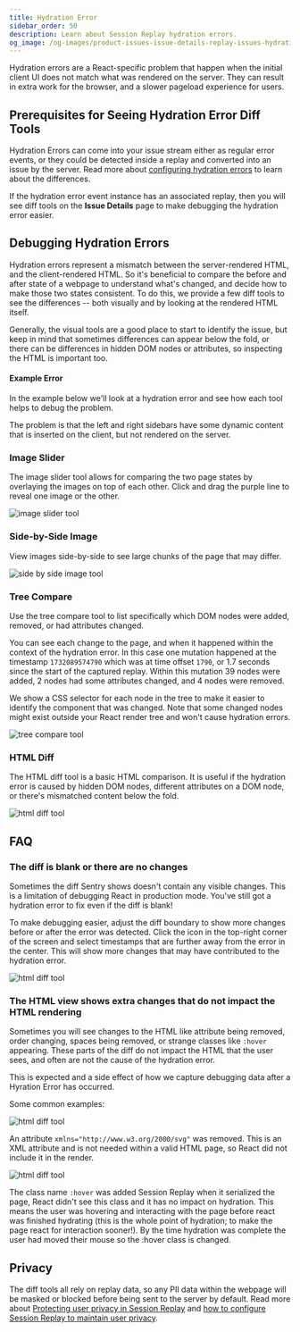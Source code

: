 ```yaml
---
title: Hydration Error
sidebar_order: 50
description: Learn about Session Replay hydration errors.
og_image: /og-images/product-issues-issue-details-replay-issues-hydration-error.gif
---
```


Hydration errors are a React-specific problem that happen when the initial client UI does not match what was rendered on the server. They can result in extra work for the browser, and a slower pageload experience for users.

## Prerequisites for Seeing Hydration Error Diff Tools

Hydration Errors can come into your issue stream either as regular error events, or they could be detected inside a replay and converted into an issue by the server. Read more about
[configuring hydration errors](/platforms/javascript/session-replay/issue-types/) to learn about the differences.

If the hydration error event instance has an associated replay, then you will see diff tools on the **Issue Details** page to make debugging the hydration error easier.

## Debugging Hydration Errors

Hydration errors represent a mismatch between the server-rendered HTML, and the client-rendered HTML. So it's beneficial to compare the before and after state of a webpage to understand what's changed, and decide how to make those two states consistent. To do this, we provide a few diff tools to see the differences -- both visually and by looking at the rendered HTML itself.

Generally, the visual tools are a good place to start to identify the issue, but keep in mind that sometimes differences can appear below the fold, or there can be differences in hidden DOM nodes or attributes, so inspecting the HTML is important too.

#### Example Error

In the example below we'll look at a hydration error and see how each tool helps to debug the problem.

The problem is that the left and right sidebars have some dynamic content that is inserted on the client, but not rendered on the server.

### Image Slider

The image slider tool allows for comparing the two page states by overlaying the images on top of each other. Click and drag the purple line to reveal one image or the other.

![image slider tool](./img/hydration-error-image-slider-tool.gif)

### Side-by-Side Image

View images side-by-side to see large chunks of the page that may differ.

![side by side image tool](./img/hydration-error-side-by-side-image-tool.png)

### Tree Compare

Use the tree compare tool to list specifically which DOM nodes were added, removed, or had attributes changed.

You can see each change to the page, and when it happened within the context of the hydration error. In this case one mutation happened at the timestamp `1732089574790` which was at time offset `1790`, or 1.7 seconds since the start of the captured replay. Within this mutation 39 nodes were added, 2 nodes had some attributes changed, and 4 nodes were removed.

We show a CSS selector for each node in the tree to make it easier to identify the component that was changed. Note that some changed nodes might exist outside your React render tree and won't cause hydration errors.

![tree compare tool](./img/hydration-error-tree-compare-tool.png)

### HTML Diff

The HTML diff tool is a basic HTML comparison. It is useful if the hydration error is caused by hidden DOM nodes, different attributes on a DOM node, or there's mismatched content below the fold.

![html diff tool](./img/hydration-error-html-diff-tool.png)

## FAQ

### The diff is blank or there are no changes

Sometimes the diff Sentry shows doesn't contain any visible changes. This is a limitation of debugging React in production mode. You've still got a hydration error to fix even if the diff is blank!

To make debugging easier, adjust the diff boundary to show more changes before or after the error was detected. Click the icon in the top-right corner of the screen and select timestamps that are further away from the error in the center. This will show more changes that may have contributed to the hydration error.

![html diff tool](./img/hydration-error-adjust-bounds.png)

### The HTML view shows extra changes that do not impact the HTML rendering

Sometimes you will see changes to the HTML like attribute being removed, order changing, spaces being removed, or strange classes like `:hover` appearing. These parts of the diff do not impact the HTML that the user sees, and often are not the cause of the hydration error.

This is expected and a side effect of how we capture debugging data after a Hyration Error has occurred.

Some common examples:

![html diff tool](./img/hydration-diff-hover.png)

An attribute `xmlns="http://www.w3.org/2000/svg"` was removed. This is an XML attribute and is not needed within a valid HTML page, so React did not include it in the render.

![html diff tool](./img/hydration-diff-xmlns.png)

The class name `:hover` was added Session Replay when it serialized the page, React didn't see this class and it has no impact on hydration. This means the user was hovering and interacting with the page before react was finished hydrating (this is the whole point of hydration; to make the page react for interaction sooner!). By the time hydration was complete the user had moved their mouse so the :hover class is changed.

## Privacy

The diff tools all rely on replay data, so any PII data within the webpage will be masked or blocked before being sent to the server by default. Read more about [Protecting user privacy in Session Replay](/security-legal-pii/scrubbing/protecting-user-privacy/) and [how to configure Session Replay to maintain user privacy](/platforms/javascript/session-replay/privacy/).
